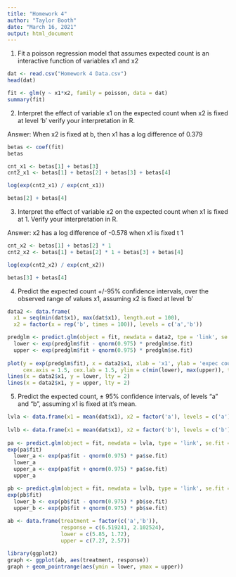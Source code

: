 ---
title: "Homework 4"
author: "Taylor Booth"
date: "March 16, 2021"
output: html_document
---

1. Fit a poisson regression model that assumes expected count is an interactive function of variables x1 and x2

```{r, echo = T}
dat <- read.csv("Homework 4 Data.csv")
head(dat)

fit <- glm(y ~ x1*x2, family = poisson, data = dat)
summary(fit)
```


2. Interpret the effect of variable x1 on the expected count when x2 is fixed at level 'b' verify your interpretation in R.


Answer: When x2 is fixed at b, then x1 has a log difference of 0.379

```{r, echo = T}
betas <- coef(fit)
betas

cnt_x1 <- betas[1] + betas[3]
cnt2_x1 <- betas[1] + betas[2] + betas[3] + betas[4]

log(exp(cnt2_x1) / exp(cnt_x1))

betas[2] + betas[4]
```


3. Interpret the effect of variable x2 on the expected count when x1 is fixed at 1. Verify your interpretation in R.


Answer: x2 has a log difference of -0.578 when x1 is fixed t 1

```{r, echo = T}
cnt_x2 <- betas[1] + betas[2] * 1 
cnt2_x2 <- betas[1] + betas[2] * 1 + betas[3] + betas[4]

log(exp(cnt2_x2) / exp(cnt_x2))

betas[3] + betas[4]
```


4. Predict the expected count +/-95% confidence intervals, over the observed range of values x1, assuming x2 is fixed at level 'b'

```{r, echo = T}
data2 <- data.frame(
  x1 = seq(min(dat$x1), max(dat$x1), length.out = 100), 
  x2 = factor(x = rep('b', times = 100)), levels = c('a','b'))

predglm <- predict.glm(object = fit, newdata = data2, tpe = 'link', se.fit = T)
  lower <- exp(predglm$fit - qnorm(0.975) * predglm$se.fit)
  upper <- exp(predglm$fit + qnorm(0.975) * predglm$se.fit)
  
plot(y = exp(predglm$fit), x = data2$x1, xlab = 'x1', ylab = 'expec count', 
     cex.axis = 1.5, cex.lab = 1.5, ylim = c(min(lower), max(upper)), type = 'l')
lines(x = data2$x1, y = lower, lty = 2)
lines(x = data2$x1, y = upper, lty = 2)
```


5. Predict the expected count, ± 95% confidence intervals, of levels "a" and "b", assuming x1 is fixed at
it's mean.

```{r, echo = T}
lvla <- data.frame(x1 = mean(dat$x1), x2 = factor('a'), levels = c('a'))
                  
lvlb <- data.frame(x1 = mean(dat$x1), x2 = factor('b'), levels = c('b'))
       
pa <- predict.glm(object = fit, newdata = lvla, type = 'link', se.fit = T)
exp(pa$fit)
  lower_a <- exp(pa$fit - qnorm(0.975) * pa$se.fit)
  lower_a
  upper_a <- exp(pa$fit + qnorm(0.975) * pa$se.fit)
  upper_a

pb <- predict.glm(object = fit, newdata = lvlb, type = 'link', se.fit = T)
exp(pb$fit)
  lower_b <- exp(pb$fit - qnorm(0.975) * pb$se.fit)
  upper_b <- exp(pb$fit + qnorm(0.975) * pb$se.fit)
  
ab <- data.frame(treatment = factor(c('a','b')), 
                 response = c(6.519241, 2.102524), 
                 lower = c(5.85, 1.72), 
                 upper = c(7.27, 2.57))

library(ggplot2)
graph <- ggplot(ab, aes(treatment, response))
graph + geom_pointrange(aes(ymin = lower, ymax = upper))
```
